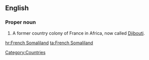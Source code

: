 ==English==
{{wikipedia}}
===Proper noun===
{{en-proper noun|sg=[[French]] [[Somaliland]]}}

# A former country colony of France in Africa, now called [[Djibouti]].

[[Category:Countries]]

[[hr:French Somaliland]]
[[ta:French Somaliland]]